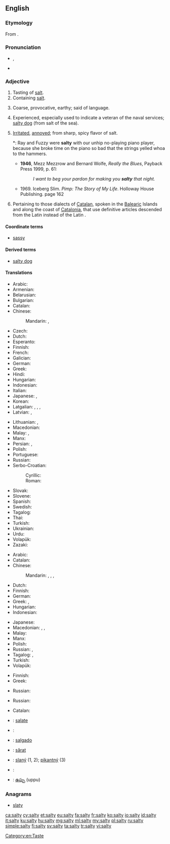 ==English==

===Etymology===
From {{suffix|salt|y}}.

===Pronunciation===
* {{a|UK}} {{IPA|/ˈsɒl.ti/}}, {{X-SAMPA|/"sQl.ti/}}
* {{rhymes|ɒlti}}

===Adjective===
{{en-adj|er}}

# Tasting of [[salt]].
# Containing [[salt]].
# {{context|figuratively|lang=en}} Coarse, provocative, earthy; said of language.
# {{context|figuratively|lang=en}} Experienced, especially used to indicate a veteran of the naval services; [[salty dog]] (from salt of the sea).
# {{context|US|_|slang|lang=en}} [[irritated|Irritated]], [[annoyed]]; from sharp, spicy flavor of salt.
#*: Ray and Fuzzy were '''salty''' with our unhip no-playing piano player, because she broke time on the piano so bad that the strings yelled whoa to the hammers.
#* '''1946''', Mezz Mezzrow and Bernard Wolfe, ''Really the Blues'', Payback Press 1999, p. 61:
#*: ''I want to beg your pardon for making you '''salty''' that night.''
#* 1969. Iceberg Slim. ''Pimp: The Story of My Life''. Holloway House Publishing. page 162
# {{context|linguistics|lang=en}} Pertaining to those dialects of [[Catalan]], spoken in the [[Balearic]] Islands and along the coast of [[Catalonia]], that use definitive articles descended from the Latin {{term|lang=la|ipse||self}} instead of the Latin {{term|lang=la|ille||that}}.

====Coordinate terms====
* {{sense|irritated attitude}} [[sassy]]

====Derived terms====
* {{sense|experienced sailor}} [[salty dog]]

====Translations====
{{trans-top|tasting of salt}}
* Arabic: {{t-|ar|مالح|tr=māliḥ}}
* Armenian: {{t-|hy|աղի|tr=aġi}}
* Belarusian: {{t-|be|салёны|tr=saljóny|sc=Cyrl}}
* Bulgarian: {{t+|bg|солен|tr=solén|sc=Cyrl}}
* Catalan: {{t-|ca|salat}}
* Chinese:
*: Mandarin: {{t+|cmn|鹹|sc=Hani}}, {{t+|cmn|咸|tr=xián|sc=Hani}}
* Czech: {{t+|cs|slaný}}
* Dutch: {{t+|nl|zout}}
* Esperanto: {{t-|eo|sala}}
* Finnish: {{t+|fi|suolainen}}
* French: {{t+|fr|salé}}
* Galician: {{t+|gl|salado}}
* German: {{t+|de|salzig}}
* Greek: {{t+|el|αλμυρός|m|tr=almyrós}}
* Hindi: {{t-|hi|नमकीन|tr=namakīn}}
* Hungarian: {{t|hu|sós}}
* Indonesian: {{t+|id|asin}}
* Italian: {{t+|it|salato}}
* Japanese: {{t-|ja|塩っぱい|tr=しょっぱい, shoppai}}, {{t+|ja|塩辛い|tr=しおからい, shiokarai}}
* Korean: {{t+|ko|짜다|tr=jjada|sc=Kore}}
* Latgalian: {{tø|ltg|suolejs|m}}, {{tø|ltg|suoleja|f}}, {{tø|ltg|syurs|m}}, {{tø|ltg|syura|f}}
* Latvian: {{t-|lv|sāļš|m}}, {{t-|lv|sāļa|f}}
{{trans-mid}}
* Lithuanian: {{t-|lt|sūrus|m}}, {{t-|lt|sūri|f}}
* Macedonian: {{t-|mk|солен|m|tr=sólen}} <!-- {{t-|mk|солена|f|tr=sólena}}, {{t-|mk|солено|n|tr=sóleno}} -->
* Malay: {{t-|ms|masin}}, {{t-|ms|asin}}
* Manx: {{t-|gv|sailjey}}
* Persian: {{t+|fa|نمکین|tr=namakin}}, {{t|fa|شور|tr=šur|sc=fa-Arab}}
* Polish: {{t+|pl|słony}}
* Portuguese: {{t+|pt|salgado|m}}
* Russian: {{t+|ru|солёный|tr=soljónyj}}
* Serbo-Croatian:
*: Cyrillic: {{t-|sh|слан}}
*: Roman: {{t-|sh|slan}}
* Slovak: {{t-|sk|slaný}}
* Slovene: {{t+|sl|slan}}
* Spanish: {{t-|es|salado}}
* Swedish: {{t+|sv|salt}}
* Tagalog: {{t-|tl|maalat}}
* Thai: {{t-|th|เค็ม|tr=khem|sc=Thai}}
* Turkish: {{t+|tr|tuzlu}}
* Ukrainian: {{t-|uk|солоний|tr=solónyj|sc=Cyrl}}
* Urdu: {{t-|ur|نمکین|tr=namakīn}}
* Volapük: {{t+|vo|salöfik}}
* Zazaki: {{tø|zza|solın}}
{{trans-bottom}}

{{trans-top|containing salt}}
* Arabic: {{t-|ar|ملحي|tr=mílḥiyy}}
* Catalan: {{t-|ca|salat}}
* Chinese:
*: Mandarin: {{t+|cmn|鹹|sc=Hani}}, {{t+|cmn|咸|tr=xián|sc=Hani}}, {{t+|cmn|鹽|alt=鹽的|sc=Hani}}, {{t+|cmn|盐|alt=盐的|tr=yán de|sc=Hani}}
* Dutch: {{t+|nl|zout}}
* Finnish: {{t+|fi|suolainen}}
* German: {{t+|de|salzhaltig}}
* Greek: {{t+|el|αλατούχος|m|f|tr=alatoúchos}}, {{t-|el|αλατώδης|m|f|tr=alatódis}}
* Hungarian: {{t|hu|sós}}
* Indonesian: {{t+|id|asin}}
{{trans-mid}}
* Japanese: {{t-|ja|塩っぱい|tr=しょっぱい, shoppai}}
* Macedonian: {{t-|mk|солен|m|tr=sólen}}, {{t-|mk|солена|f|tr=sólena}}, {{t-|mk|солено|n|tr=sóleno}}
* Malay: {{t-|ms|bergaram}}
* Manx: {{t-|gv|sailjey}}
* Polish: {{t+|pl|słony}}
* Russian: {{t+|ru|солёный|tr=soljónyj}}, {{t+|ru|соляной|tr=soljanój|sc=Cyrl}}
* Tagalog: {{t-|tl|maalat}}, {{t-|tl|maasin}}
* Turkish: {{t+|tr|tuzlu}}
* Volapük: {{t-|vo|salerik}}
{{trans-bottom}}

{{trans-top|of language: coarse, provocative}}
* Finnish: {{t+|fi|rasvainen}}
* Greek: {{t+|el|πνευματώδης|m|f|tr=pnevmatódis}}
{{trans-mid}}
* Russian: {{t+|ru|солёный|tr=soljónyj}}
{{trans-bottom}}

{{trans-top|experienced}}
* Russian: {{t+|ru|бывалый|tr=byvályj}}
{{trans-mid}}
{{trans-bottom}}

{{trans-top|pertaining to article usage in Catalan dialects}}
* Catalan: {{t-|ca|salat}}
{{trans-mid}}
{{trans-bottom}}

{{checktrans-top}}

* {{ttbc|ia}}: [[salate]]
{{trans-mid}}
* {{ttbc|no}}: {{l|no|salt}}
* {{ttbc|pt}}: [[salgado]]
* {{ttbc|ro}}: [[sărat]]
* {{ttbc|sk}}: [[slaný]] (1, 2); [[pikantný]] (3)
* {{ttbc|sv}}: {{t+|sv|salt}}
* {{ttbc|te}}: [[ఉప్పు]] (uppu)
{{trans-bottom}}

===Anagrams===
* [[slaty#English|slaty]]

[[Category:en:Taste]]

[[ca:salty]]
[[cy:salty]]
[[et:salty]]
[[eu:salty]]
[[fa:salty]]
[[fr:salty]]
[[ko:salty]]
[[io:salty]]
[[id:salty]]
[[it:salty]]
[[ku:salty]]
[[hu:salty]]
[[mg:salty]]
[[ml:salty]]
[[my:salty]]
[[pl:salty]]
[[ru:salty]]
[[simple:salty]]
[[fi:salty]]
[[sv:salty]]
[[ta:salty]]
[[tr:salty]]
[[vi:salty]]